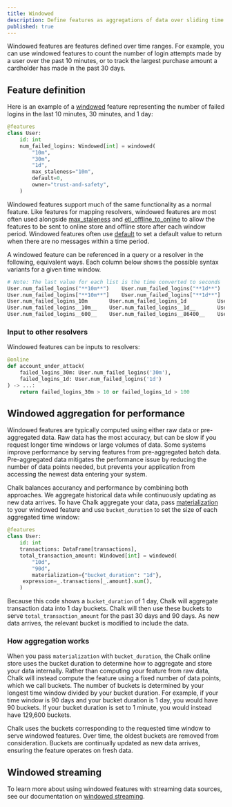 ```yaml
---
title: Windowed
description: Define features as aggregations of data over sliding time ranges.
published: true
---
```


Windowed features are features defined over time ranges. For example, you can use windowed
features to count the number of login attempts made by a user over the past 10 minutes, or
to track the largest purchase amount a cardholder has made in the past 30 days.

## Feature definition

Here is an example of a [windowed](/api-docs/#windowed) feature representing the number of
failed logins in the last 10 minutes, 30 minutes, and 1 day:

```py
@features
class User:
    id: int
    num_failed_logins: Windowed[int] = windowed(
        "10m",
        "30m",
        "1d",
        max_staleness="10m",
        default=0,
        owner="trust-and-safety",
    )
```

Windowed features support much of the same functionality as a normal feature.  Like features for mapping resolvers,
windowed features are most often used alongside [max_staleness](/api-docs#windowed.max_staleness) and
[etl_offline_to_online](/api-docs#windowed.etl_offline_to_online) to allow the features to be sent to online store and
offline store after each window period.  Windowed features often use [default](/api-docs#windowed.default) to set a
default value to return when there are no messages within a time period.

A windowed feature can be referenced in a query or a resolver in the following, equivalent ways. Each
column below shows the possible syntax variants for a given time window.

```py
# Note: The last value for each list is the time converted to seconds
User.num_failed_logins("**10m**")    User.num_failed_logins("**1d**")       User.num_failed_logins("**1h30m**")
User.num_failed_logins["**10m**"]    User.num_failed_logins["**1d**"]       User.num_failed_logins["**1h30m**"]
User.num_failed_logins_10m       User.num_failed_logins_1d          User.num_failed_logins_1h30m
User.num_failed_logins__10m__    User.num_failed_logins__1d__       User.num_failed_logins__1h30m__
User.num_failed_logins__600__    User.num_failed_logins__86400__    User.num_failed_logins__5400__
```

### Input to other resolvers

Windowed features can be inputs to resolvers:

```python
@online
def account_under_attack(
    failed_logins_30m: User.num_failed_logins('30m'),
    failed_logins_1d: User.num_failed_logins('1d')
) -> ...:
    return failed_logins_30m > 10 or failed_logins_1d > 100
```


## Windowed aggregation for performance

Windowed features are typically computed using either raw data or pre-aggregated data. Raw data has the most accuracy,
but can be slow if you request longer time windows or large volumes of data. Some systems improve performance by serving
features from pre-aggregated batch data. Pre-aggregated data mitigates the performance issue by reducing the number of
data points needed, but prevents your application from accessing the newest data entering your system.

Chalk balances accurancy and performance by combining both approaches. We aggregate historical data while continuously
updating as new data arrives. To have Chalk aggregate your data, pass
[materialization](/api-docs#windowed.materialization) to your windowed feature and use `bucket_duration` to set the size
of each aggregated time window:

```python
@features
class User:
    id: int
    transactions: DataFrame[transactions],
    total_transaction_amount: Windowed[int] = windowed(
        "10d",
        "90d",
        materialization={"bucket_duration": "1d"},
	 expression=_.transactions[_.amount].sum(),
    )
```

Because this code shows a `bucket_duration` of 1 day, Chalk will aggregate transaction data into 1 day buckets. Chalk
will then use these buckets to serve `total_transaction_amount` for the past 30 days and 90 days. As new data arrives,
the relevant bucket is modified to include the data.

### How aggregation works
When you pass `materialization` with `bucket_duration`, the Chalk online store uses the bucket duration to determine how
to aggregate and store your data internally. Rather than computing your feature from raw data, Chalk will instead
compute the feature using a fixed number of data points, which we call buckets. The number of buckets is determined by
your longest time window divided by your bucket duration. For example, if your time window is 90 days and your bucket
duration is 1 day, you would have 90 buckets. If your bucket duration is set to 1 minute, you would instead have 129,600
buckets.

Chalk uses the buckets corresponding to the requested time window to serve windowed features. Over time, the oldest
buckets are removed from consideration. Buckets are continually updated as new data arrives, ensuring the feature
operates on fresh data.

## Windowed streaming
To learn more about using windowed features with streaming data sources, see our
documentation on [windowed streaming](/docs/windowed-streaming).